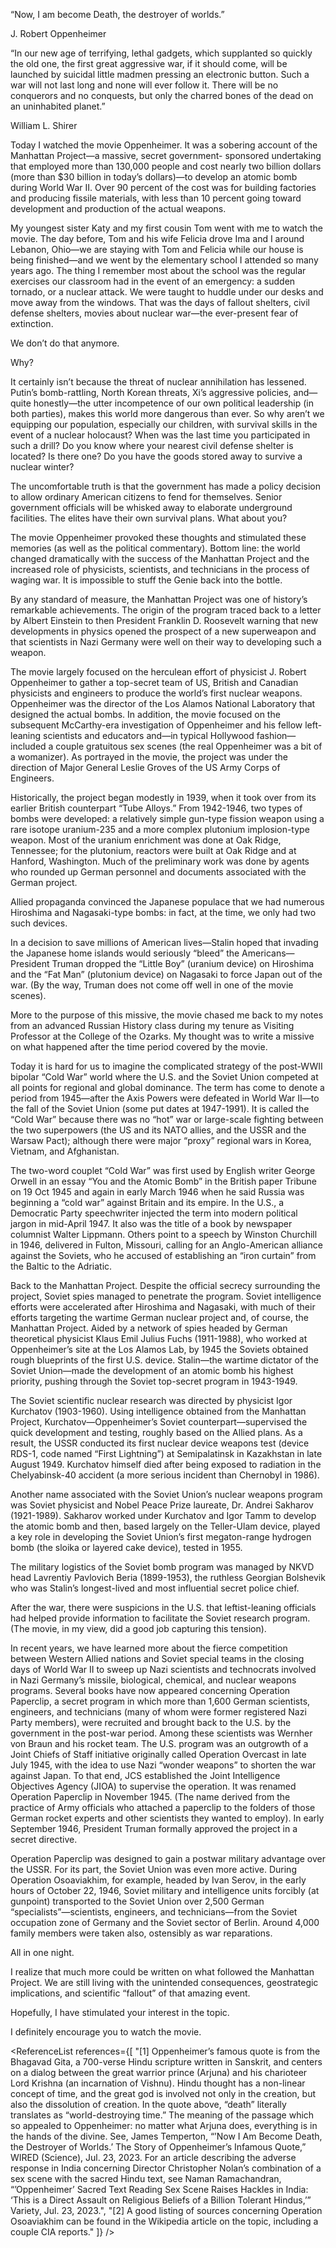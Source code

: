 
<Epigraph>
<p>“Now, I am become Death, the destroyer of worlds.”</p>
<div className="epigraph-author"><p>J. Robert Oppenheimer<Footnote number={1} /></p></div>

<p>“In our new age of terrifying, lethal gadgets, which supplanted so quickly the old one, the first great aggressive war, if it should come, will be launched by suicidal little madmen pressing an electronic button. Such a war will not last long and none will ever follow it. There will be no conquerors and no conquests, but only the charred bones of the dead on an uninhabited planet.”</p>
<div className="epigraph-author"><p>William L. Shirer</p></div>
</Epigraph>

Today I watched the movie Oppenheimer. It was a sobering account of the Manhattan Project—a massive, secret government- sponsored undertaking that employed more than 130,000 people and cost nearly two billion dollars (more than $30 billion in today’s dollars)—to develop an atomic bomb during World War II. Over 90 percent of the cost was for building factories and producing fissile materials, with less than 10 percent going toward development and production of the actual weapons.

My youngest sister Katy and my first cousin Tom went with me to watch the movie. The day before, Tom and his wife Felicia drove Ima and I around Lebanon, Ohio—we are staying with Tom and Felicia while our house is being finished—and we went by the elementary school I attended so many years ago. The thing I remember most about the school was the regular exercises our classroom had in the event of an emergency: a sudden tornado, or a nuclear attack. We were taught to huddle under our desks and move away from the windows. That was the days of fallout shelters, civil defense shelters, movies about nuclear war—the ever-present fear of extinction. 

We don’t do that anymore. 

Why?

It certainly isn’t because the threat of nuclear annihilation has lessened. Putin’s bomb-rattling, North Korean threats, Xi’s aggressive policies, and—quite honestly—the utter incompetence of our own political leadership (in both parties), makes this world more dangerous than ever. So why aren’t we equipping our population, especially our children, with survival skills in the event of a nuclear holocaust? When was the last time you participated in such a drill? Do you know where your nearest civil defense shelter is located? Is there one? Do you have the goods stored away to survive a nuclear winter?

The uncomfortable truth is that the government has made a policy decision to allow ordinary American citizens to fend for themselves. Senior government officials will be whisked away to elaborate underground facilities. The elites have their own survival plans. What about you?

The movie Oppenheimer provoked these thoughts and stimulated these memories (as well as the political commentary). Bottom line: the world changed dramatically with the success of the Manhattan Project and the increased role of physicists, scientists, and technicians in the process of waging war. It is impossible to stuff the Genie back into the bottle.

By any standard of measure, the Manhattan Project was one of history’s remarkable achievements. The origin of the program traced back to a letter by Albert Einstein to then President Franklin D. Roosevelt warning that new developments in physics opened the prospect of a new superweapon and that scientists in Nazi Germany were well on their way to developing such a weapon. 

The movie largely focused on the herculean effort of physicist J. Robert Oppenheimer to gather a top-secret team of US, British and Canadian physicists and engineers to produce the world’s first nuclear weapons. Oppenheimer was the director of the Los Alamos National Laboratory that designed the actual bombs. In addition, the movie focused on the subsequent McCarthy-era investigation of Oppenheimer and his fellow left-leaning scientists and educators and—in typical Hollywood fashion—included a couple gratuitous sex scenes (the real Oppenheimer was a bit of a womanizer). As portrayed in the movie, the project was under the direction of Major General Leslie Groves of the US Army Corps of Engineers. 

Historically, the project began modestly in 1939, when it took over from its earlier British counterpart “Tube Alloys.” From 1942-1946, two types of bombs were developed: a relatively simple gun-type fission weapon using a rare isotope uranium-235 and a more complex plutonium implosion-type weapon. Most of the uranium enrichment was done at Oak Ridge, Tennessee; for the plutonium, reactors were built at Oak Ridge and at Hanford, Washington. Much of the preliminary work was done by agents who rounded up German personnel and documents associated with the German project.

Allied propaganda convinced the Japanese populace that we had numerous Hiroshima and Nagasaki-type bombs: in fact, at the time, we only had two such devices.

In a decision to save millions of American lives—Stalin hoped that invading the Japanese home islands would seriously “bleed” the Americans—President Truman dropped the “Little Boy” (uranium device) on Hiroshima and the “Fat Man” (plutonium device) on Nagasaki to force Japan out of the war. (By the way, Truman does not come off well in one of the movie scenes).   

More to the purpose of this missive, the movie chased me back to my notes from an advanced Russian History class during my tenure as Visiting Professor at the College of the Ozarks. My thought was to write a missive on what happened after the time period covered by the movie.

Today it is hard for us to imagine the complicated strategy of the post-WWII bipolar “Cold War” world where the U.S. and the Soviet Union competed at all points for regional and global dominance. The term has come to denote a period from 1945—after the Axis Powers were defeated in World War II—to the fall of the Soviet Union (some put dates at 1947-1991). It is called the “Cold War” because there was no “hot” war or large-scale fighting between the two superpowers (the US and its NATO allies, and the USSR and the Warsaw Pact); although there were major “proxy” regional wars in Korea, Vietnam, and Afghanistan.

The two-word couplet “Cold War” was first used by English writer George Orwell in an essay “You and the Atomic Bomb” in the British paper Tribune on 19 Oct 1945 and again in early March 1946 when he said Russia was beginning a “cold war” against Britain and its empire. In the U.S., a Democratic Party speechwriter injected the term into modern political jargon in mid-April 1947. It also was the title of a book by newspaper columnist Walter Lippmann. Others point to a speech by Winston Churchill in 1946, delivered in Fulton, Missouri, calling for an Anglo-American alliance against the Soviets, who he accused of establishing an “iron curtain” from the Baltic to the Adriatic. 

Back to the Manhattan Project. Despite the official secrecy surrounding the project, Soviet spies managed to penetrate the program. Soviet intelligence efforts were accelerated after Hiroshima and Nagasaki, with much of their efforts targeting the wartime German nuclear project and, of course, the Manhattan Project. Aided by a network of spies headed by German theoretical physicist Klaus Emil Julius Fuchs (1911-1988), who worked at Oppenheimer’s site at the Los Alamos Lab, by 1945 the Soviets obtained rough blueprints of the first U.S. device. Stalin—the wartime dictator of the Soviet Union—made the development of an atomic bomb his highest priority, pushing through the Soviet top-secret program in 1943-1949. 

The Soviet scientific nuclear research was directed by physicist Igor Kurchatov (1903-1960). Using intelligence obtained from the Manhattan Project, Kurchatov—Oppenheimer’s Soviet counterpart—supervised the quick development and testing, roughly based on the Allied plans. As a result, the USSR conducted its first nuclear device weapons test (device RDS-1, code named “First Lightning”) at Semipalatinsk in Kazakhstan in late August 1949. Kurchatov himself died after being exposed to radiation in the Chelyabinsk-40 accident (a more serious incident than Chernobyl in 1986). 

Another name associated with the Soviet Union’s nuclear weapons program was Soviet physicist and Nobel Peace Prize laureate, Dr. Andrei Sakharov (1921-1989). Sakharov worked under Kurchatov and Igor Tamm to develop the atomic bomb and then, based largely on the Teller-Ulam device, played a key role in developing the Soviet Union’s first megaton-range hydrogen bomb (the sloika or layered cake device), tested in 1955. 

The military logistics of the Soviet bomb program was managed by NKVD head Lavrentiy Pavlovich Beria (1899-1953), the ruthless Georgian Bolshevik who was Stalin’s longest-lived and most influential secret police chief.    

After the war, there were suspicions in the U.S. that leftist-leaning officials had helped provide information to facilitate the Soviet research program. (The movie, in my view, did a good job capturing this tension).

In recent years, we have learned more about the fierce competition between Western Allied nations and Soviet special teams in the closing days of World War II to sweep up Nazi scientists and technocrats involved in Nazi Germany’s missile, biological, chemical, and nuclear weapons programs. Several books have now appeared concerning Operation Paperclip, a secret program in which more than 1,600 German scientists, engineers, and technicians (many of whom were former registered Nazi Party members), were recruited and brought back to the U.S. by the government in the post-war period. Among these scientists was Wernher von Braun and his rocket team. The U.S. program was an outgrowth of a Joint Chiefs of Staff initiative originally called Operation Overcast in late July 1945, with the idea to use Nazi “wonder weapons” to shorten the war against Japan. To that end, JCS established the Joint Intelligence Objectives Agency (JIOA) to supervise the operation. It was renamed Operation Paperclip in November 1945. (The name derived from the practice of Army officials who attached a paperclip to the folders of those German rocket experts and other scientists they wanted to employ). In early September 1946, President Truman formally approved the project in a secret directive. 

Operation Paperclip was designed to gain a postwar military advantage over the USSR. For its part, the Soviet Union was even more active. During Operation Osoaviakhim, for example, headed by Ivan Serov, in the early hours of October 22, 1946, Soviet military and intelligence units forcibly (at gunpoint) transported to the Soviet Union over 2,500 German “specialists”—scientists, engineers, and technicians—from the Soviet occupation zone of Germany and the Soviet sector of Berlin. Around 4,000 family members were taken also, ostensibly as war reparations. 

All in one night.<Footnote number={2} />

I realize that much more could be written on what followed the Manhattan Project. We are still living with the unintended consequences, geostrategic implications, and scientific “fallout” of that amazing event. 

Hopefully, I have stimulated your interest in the topic. 

I definitely encourage you to watch the movie.

<ReferenceList references={[
  "[1] Oppenheimer’s famous quote is from the Bhagavad Gita, a 700-verse Hindu scripture written in Sanskrit, and centers on a dialog between the great warrior prince (Arjuna) and his charioteer Lord Krishna (an incarnation of Vishnu). Hindu thought has a non-linear concept of time, and the great god is involved not only in the creation, but also the dissolution of creation. In the quote above, “death” literally translates as “world-destroying time.” The meaning of the passage which so appealed to Oppenheimer: no matter what Arjuna does, everything is in the hands of the divine. See, James Temperton, “’Now I Am Become Death, the Destroyer of Worlds.’ The Story of Oppenheimer’s Infamous Quote,” WIRED (Science), Jul. 23, 2023. For an article describing the adverse response in India concerning Director Christopher Nolan’s combination of a sex scene with the sacred Hindu text, see Naman Ramachandran, “’Oppenheimer’ Sacred Text Reading Sex Scene Raises Hackles in India: ‘This is a Direct Assault on Religious Beliefs of a Billion Tolerant Hindus,’” Variety, Jul. 23, 2023.",
  "[2] A good listing of sources concerning Operation Osoaviakhim can be found in the Wikipedia article on the topic, including a couple CIA reports."
]} />